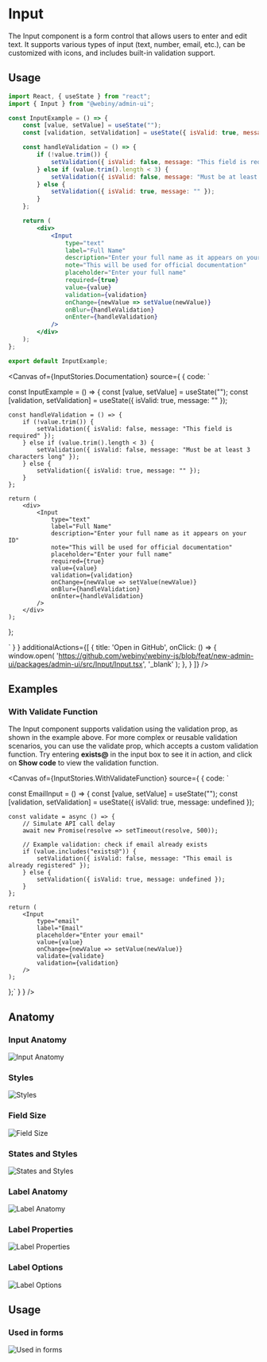 

<Meta of={InputStories} />

# Input

The Input component is a form control that allows users to enter and edit text. It supports various types of input (text, number, email, etc.), can be customized with icons, and includes built-in validation support.

## Usage

```jsx
import React, { useState } from "react";
import { Input } from "@webiny/admin-ui";

const InputExample = () => {
    const [value, setValue] = useState("");
    const [validation, setValidation] = useState({ isValid: true, message: "" });

    const handleValidation = () => {
        if (!value.trim()) {
            setValidation({ isValid: false, message: "This field is required" });
        } else if (value.trim().length < 3) {
            setValidation({ isValid: false, message: "Must be at least 3 characters long" });
        } else {
            setValidation({ isValid: true, message: "" });
        }
    };

    return (
        <div>
            <Input
                type="text"
                label="Full Name"
                description="Enter your full name as it appears on your ID"
                note="This will be used for official documentation"
                placeholder="Enter your full name"
                required={true}
                value={value}
                validation={validation}
                onChange={newValue => setValue(newValue)}
                onBlur={handleValidation}
                onEnter={handleValidation}
            />
        </div>
    );
};

export default InputExample;
```

<Canvas of={InputStories.Documentation} source={ { code: `

const InputExample = () => {
    const [value, setValue] = useState("");
    const [validation, setValidation] = useState({ isValid: true, message: "" });

    const handleValidation = () => {
        if (!value.trim()) {
            setValidation({ isValid: false, message: "This field is required" });
        } else if (value.trim().length < 3) {
            setValidation({ isValid: false, message: "Must be at least 3 characters long" });
        } else {
            setValidation({ isValid: true, message: "" });
        }
    };

    return (
        <div>
            <Input
                type="text"
                label="Full Name"
                description="Enter your full name as it appears on your ID"
                note="This will be used for official documentation"
                placeholder="Enter your full name"
                required={true}
                value={value}
                validation={validation}
                onChange={newValue => setValue(newValue)}
                onBlur={handleValidation}
                onEnter={handleValidation}
            />
        </div>
    );
};

` } }
    additionalActions={[
        {
            title: 'Open in GitHub',
            onClick: () => {
                window.open(
                    'https://github.com/webiny/webiny-js/blob/feat/new-admin-ui/packages/admin-ui/src/Input/Input.tsx',
                    '_blank'
                );
            },
        }
    ]}
/>

<Controls of={InputStories.Documentation}/>

## Examples

### With Validate Function
The Input component supports validation using the validation prop, as shown in the example above.
For more complex or reusable validation scenarios, you can use the validate prop, which accepts a custom validation function.
Try entering **exists@** in the input box to see it in action, and click on **Show code** to view the validation function.

<Canvas of={InputStories.WithValidateFunction} source={ { code: `

const EmailInput = () => {
    const [value, setValue] = useState("");
    const [validation, setValidation] = useState({ isValid: true, message: undefined });

    const validate = async () => {
        // Simulate API call delay
        await new Promise(resolve => setTimeout(resolve, 500));

        // Example validation: check if email already exists
        if (value.includes("exists@")) {
            setValidation({ isValid: false, message: "This email is already registered" });
        } else {
            setValidation({ isValid: true, message: undefined });
        }
    };

    return (
        <Input
            type="email"
            label="Email"
            placeholder="Enter your email"
            value={value}
            onChange={newValue => setValue(newValue)}
            validate={validate}
            validation={validation}
        />
    );
};` } }
/>

## Anatomy

### Input Anatomy
<img src="/images/storybook/input/anatomy.png" alt="Input Anatomy"/>

### Styles
<img src="/images/storybook/input/styles.png" alt="Styles"/>

### Field Size
<img src="/images/storybook/input/field-size.png" alt="Field Size"/>

### States and Styles
<img src="/images/storybook/input/states-and-styles.png" alt="States and Styles"/>

### Label Anatomy
<img src="/images/storybook/input/label-anatomy.png" alt="Label Anatomy"/>

### Label Properties
<img src="/images/storybook/input/label-properties.png" alt="Label Properties"/>

### Label Options
<img src="/images/storybook/input/label-options.png" alt="Label Options"/>

## Usage

### Used in forms
<img src="/images/storybook/input/used-in-forms.png" alt="Used in forms"/>
